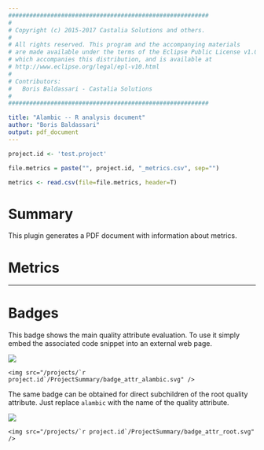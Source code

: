 ```yaml
---
#########################################################
#
# Copyright (c) 2015-2017 Castalia Solutions and others.
#
# All rights reserved. This program and the accompanying materials
# are made available under the terms of the Eclipse Public License v1.0
# which accompanies this distribution, and is available at
# http://www.eclipse.org/legal/epl-v10.html
#
# Contributors:
#   Boris Baldassari - Castalia Solutions
#
#########################################################

title: "Alambic -- R analysis document"
author: "Boris Baldassari"
output: pdf_document
---
```



```r
project.id <- 'test.project'

file.metrics = paste("", project.id, "_metrics.csv", sep="")

metrics <- read.csv(file=file.metrics, header=T)
```

# Summary

This plugin generates a PDF document with information about metrics.


# Metrics



-----

# Badges

<div class="row"><div class="col-md-6">

This badge shows the main quality attribute evaluation. To use it simply embed the associated code snippet into an external web page.

<img src="/projects/`r project.id`/ProjectSummary/badge_attr_alambic.svg" />

    <img src="/projects/`r project.id`/ProjectSummary/badge_attr_alambic.svg" />

</div><div class="col-md-6">

The same badge can be obtained for direct subchildren of the root quality attribute. Just replace `alambic` with the name of the quality attribute.

<img src="/projects/`r project.id`/ProjectSummary/badge_attr_root.svg" />

    <img src="/projects/`r project.id`/ProjectSummary/badge_attr_root.svg" />

</div></div>